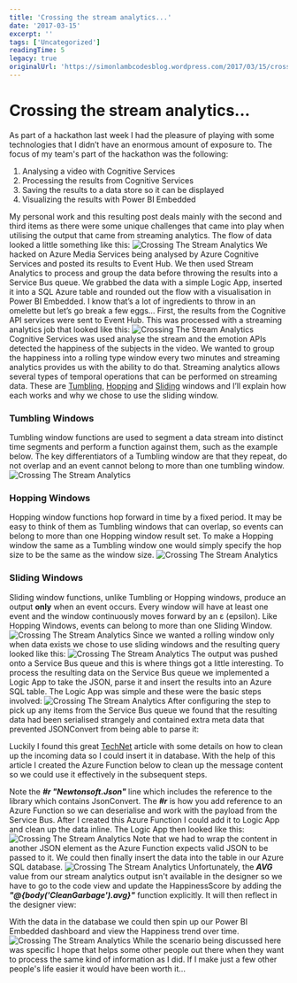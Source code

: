 ```yaml
---
title: 'Crossing the stream analytics...'
date: '2017-03-15'
excerpt: ''
tags: ['Uncategorized']
readingTime: 5
legacy: true
originalUrl: 'https://simonlambcodesblog.wordpress.com/2017/03/15/crossing-the-stream-analytics/'
---
```


# Crossing the stream analytics...

As part of a hackathon last week I had the pleasure of playing with some technologies that I didn’t have an enormous amount of exposure to. The focus of my team's part of the hackathon was the following:

1.  Analysing a video with Cognitive Services
2.  Processing the results from Cognitive Services
3.  Saving the results to a data store so it can be displayed
4.  Visualizing the results with Power BI Embedded

My personal work and this resulting post deals mainly with the second and third items as there were some unique challenges that came into play when utilising the output that came from streaming analytics. The flow of data looked a little something like this: ![Crossing The Stream Analytics](/images/blog/crossing-the-stream-analytics-1758985192852-0.png) We hacked on Azure Media Services being analysed by Azure Cognitive Services and posted its results to Event Hub. We then used Stream Analytics to process and group the data before throwing the results into a Service Bus queue. We grabbed the data with a simple Logic App, inserted it into a SQL Azure table and rounded out the flow with a visualisation in Power BI Embedded.
I know that’s a lot of ingredients to throw in an omelette but let’s go break a few eggs… First, the results from the Cognitive API services were sent to Event Hub. This was processed with a streaming analytics job that looked like this: ![Crossing The Stream Analytics](/images/blog/crossing-the-stream-analytics-1758985192983-1.png) Cognitive Services was used analyse the stream and the emotion APIs detected the happiness of the subjects in the video. We wanted to group the happiness into a rolling type window every two minutes and streaming analytics provides us with the ability to do that. Streaming analytics allows several types of temporal operations that can be performed on streaming data.
These are [Tumbling](https://msdn.microsoft.com/library/dn835055.aspx), [Hopping](https://msdn.microsoft.com/library/dn835041.aspx) and [Sliding](https://msdn.microsoft.com/library/dn835051.aspx) windows and I’ll explain how each works and why we chose to use the sliding window.

### Tumbling Windows

Tumbling window functions are used to segment a data stream into distinct time segments and perform a function against them, such as the example below. The key differentiators of a Tumbling window are that they repeat, do not overlap and an event cannot belong to more than one tumbling window. ![Crossing The Stream Analytics](/images/blog/crossing-the-stream-analytics-1758985193011-2.jpg)

### Hopping Windows

Hopping window functions hop forward in time by a fixed period. It may be easy to think of them as Tumbling windows that can overlap, so events can belong to more than one Hopping window result set. To make a Hopping window the same as a Tumbling window one would simply specify the hop size to be the same as the window size. ![Crossing The Stream Analytics](/images/blog/crossing-the-stream-analytics-1758985194067-3.jpg)

### Sliding Windows

Sliding window functions, unlike Tumbling or Hopping windows, produce an output **only** when an event occurs. Every window will have at least one event and the window continuously moves forward by an ε (epsilon). Like Hopping Windows, events can belong to more than one Sliding Window. ![Crossing The Stream Analytics](/images/blog/crossing-the-stream-analytics-1758985194603-4.jpg) Since we wanted a rolling window only when data exists we chose to use sliding windows and the resulting query looked like this: ![Crossing The Stream Analytics](/images/blog/crossing-the-stream-analytics-1758985195205-5.png) The output was pushed onto a Service Bus queue and this is where things got a little interesting.
To process the resulting data on the Service Bus queue we implemented a Logic App to take the JSON, parse it and insert the results into an Azure SQL table. The Logic App was simple and these were the basic steps involved: ![Crossing The Stream Analytics](/images/blog/crossing-the-stream-analytics-1758985195236-6.png) After configuring the step to pick up any items from the Service Bus queue we found that the resulting data had been serialised strangely and contained extra meta data that prevented JSONConvert from being able to parse it:

<Gist url="https://gist.github.com/slamb2k/98627d5e4d876927877bbf4536513c03" />

Luckily I found this great [TechNet](https://social.technet.microsoft.com/wiki/contents/articles/34750.integrating-service-bus-stack-with-logic-apps-and-azure-functions.aspx) article with some details on how to clean up the incoming data so I could insert it in database. With the help of this article I created the Azure Function below to clean up the message content so we could use it effectively in the subsequent steps.

<Gist url="https://gist.github.com/slamb2k/44b1600264e9b892958539ccce5cc47d" /> Note the _**#r "Newtonsoft.Json"**_ line which includes the reference to the library which contains JsonConvert. The _**#r**_ is how you add reference to an Azure Function so we can deserialise and work with the payload from the Service Bus. After I created this Azure Function I could add it to Logic App and clean up the data inline.
The Logic App then looked like this: ![Crossing The Stream Analytics](/images/blog/crossing-the-stream-analytics-1758985195264-7.png) Note that we had to wrap the content in another JSON element as the Azure Function expects valid JSON to be passed to it. We could then finally insert the data into the table in our Azure SQL database.
![Crossing The Stream Analytics](/images/blog/crossing-the-stream-analytics-1758985195288-8.png) Unfortunately, the **_AVG_** value from our stream analytics output isn't available in the designer so we have to go to the code view and update the HappinessScore by adding the _**"@\{body('CleanGarbage').avg\}"**_ function explicitly. It will then reflect in the designer view:

<Gist url="https://gist.github.com/slamb2k/d7f4b0085c67e273c3077741d57cf500" /> With the data in the
database we could then spin up our Power BI Embedded dashboard and view the Happiness trend over
time. ![Crossing The Stream
Analytics](/images/blog/crossing-the-stream-analytics-1758985195313-9.png) While the scenario being
discussed here was specific I hope that helps some other people out there when they want to process
the same kind of information as I did. If I make just a few other people's life easier it would have
been worth it...
